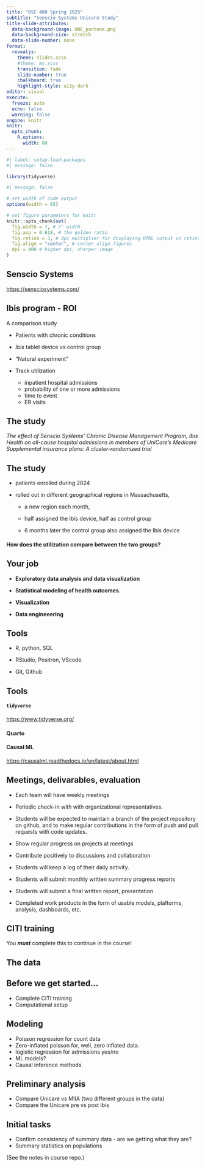 ```yaml
---
title: "DSC 480 Spring 2025"
subtitle: "Senscio Systems Unicare Study"
title-slide-attributes:
  data-background-image: UNE_pantone.png
  data-background-size: stretch
  data-slide-number: none
format:
  revealjs:
    theme: slides.scss
    #theme: my.scss
    transition: fade
    slide-number: true
    chalkboard: true
    highlight-style: a11y-dark
editor: visual
execute:
  freeze: auto
  echo: false
  warning: false
engine: knitr
knitr:
  opts_chunk:
    R.options:
      width: 80
---
```


```r
#| label: setup-load-packages
#| message: false

library(tidyverse)

#| message: false

# set width of code output
options(width = 65)

# set figure parameters for knitr
knitr::opts_chunk$set(
  fig.width = 7, # 7" width
  fig.asp = 0.618, # the golden ratio
  fig.retina = 3, # dpi multiplier for displaying HTML output on retina
  fig.align = "center", # center align figures
  dpi = 400 # higher dpi, sharper image
)
```

## Senscio Systems

<https://sensciosystems.com/>

## Ibis program - ROI

A comparison study

-   Patients with chronic conditions

-   *Ibis* tablet device vs control group

-   "Natural experiment"

-   Track utilization

    -   inpatient hospital admissions
    -   probability of one or more admissions
    -   time to event
    -   ER visits

## The study

<div>

*The effect of Senscio Systems’ Chronic Disease Management Program, Ibis Health on all-cause hospital admissions in members of UniCare’s Medicare Supplemental insurance plans: A cluster-randomized trial*

</div>

###

## The study

-   patients enrolled during 2024

-   rolled out in different geographical regions in Massachusetts,

    -   a new region each month,

    -   half assigned the Ibis device, half as control group

    -   6 months later the control group also assigned the Ibis device

#### How does the utilization compare between the two groups?

## Your job

-   **Exploratory data analysis and data visualization**

-   **Statistical modeling of health outcomes.**

-   **Visualization**

-   **Data engineeering**

## Tools

-   R, python, SQL

-   RStudio, Positron, VScode

-   Git, Github

## Tools

#### `tidyverse`

<https://www.tidyverse.org/>

#### Quarto

#### Causal ML

<https://causalml.readthedocs.io/en/latest/about.html>

## Meetings, delivarables, evaluation

-   Each team will have weekly meetings

-   Periodic check-in with with organizational representatives.

-   Students will be expected to maintain a branch of the project repository on github, and to make regular contributions in the form of push and pull requests with code updates.

-   Show regular progress on projects at meetings

-   Contribute positively to discussions and collaboration

-   Students will keep a log of their daily activity.

-   Students will submit monthly written summary progress reports

-   Students will submit a final written report, presentation

-   Completed work products in the form of usable models, plaftorms, analysis, dashboards, etc.

## CITI training

You ***must*** complete this to continue in the course!

## The data

## Before we get started...

-   Complete CITI training
-   Computational setup

## Modeling

-   Poisson regression for count data
-   Zero-inflated poisson for, well, zero inflated data.
-   logistic regression for admissions yes/no
-   ML models?
-   Causal inference methods.

## Preliminary analysis

-   Compare Unicare vs MIIA (two different groups in the data)
-   Compare the Unicare pre vs post Ibis

## Initial tasks

-   Confirm consistency of summary data - are we getting what they are?
-   Summary statistics on populations

(See the notes in course repo.)
